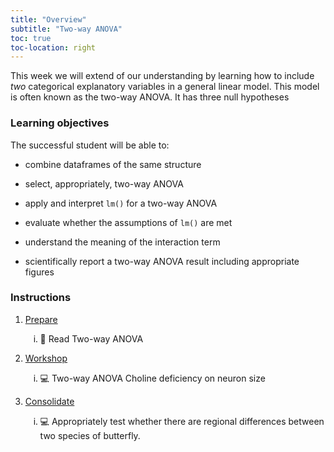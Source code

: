 ```yaml
---
title: "Overview"
subtitle: "Two-way ANOVA"
toc: true
toc-location: right
---
```


This week we will extend of our understanding by learning how to include *two*
categorical explanatory variables in a general linear model. This model is often known as the two-way ANOVA. It has three null hypotheses

### Learning objectives

The successful student will be able to:

-   combine dataframes of the same structure

-   select, appropriately, two-way ANOVA

-   apply and interpret `lm()` for a two-way ANOVA

-   evaluate whether the assumptions of `lm()` are met

-   understand the meaning of the interaction term

-   scientifically report a two-way ANOVA result including appropriate figures


### Instructions

1.  [Prepare](study_before_workshop.qmd)

    i.  📖 Read Two-way ANOVA


2.  [Workshop](workshop.qmd)
    
    i. 💻 Two-way ANOVA Choline deficiency on neuron size
    <!-- ii. 💻 What to do when the assumptions are not met -->

3.  [Consolidate](study_after_workshop.qmd)

    i.  💻 Appropriately test whether there are regional differences between 
    two species of butterfly.

